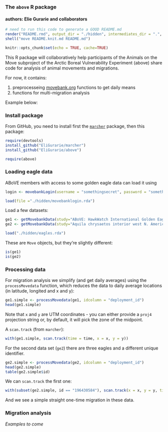 ### The `above` R package
#### authors: Elie Gurarie and collaborators


```r
# need to run this code to generate a GOOD README.md
render("README.rmd", output_dir = "./hidden", intermediates_dir = ".", clean = FALSE)
shell("move README.knit.md README.md")
```


```r
knitr::opts_chunk$set(echo = TRUE, cache=TRUE)
```

This R package will collaboratively help participants of the Animals on the Move subproject of the Arctic Boreal Vulnerability Experiment (above) share code for analysis of animal movements and migrations. 

For now, it contains: 

1. preprocesseing [movebank.org]() functions to get daily means
2. functions for multi-migration analysis

Example below:


### Install package

From GitHub, you need to install first the [`marcher`](https://github.com/EliGurarie/marcher) package, then this package:

```r
require(devtools)
install_github("EliGurarie/marcher")
install_github("EliGurarie/above")
```

```r
require(above)
```


### Loading eagle data

ABoVE members with access to some golden eagle data can load it using 

```r
login <- movebankLogin(username = "somethingsecret", password = "somethingsecret")
```

```r
load(file ="./hidden/movebanklogin.rda")
```

Load a few datasets:

```r
ge1 <- getMovebankData(study="ABoVE: HawkWatch International Golden Eagles", animalName="37307a", login=login) 
ge2 <- getMovebankData(study="Aquila chrysaetos interior west N. America, Craigs, Fuller", animalName="629-26704", login=login) 
```

```r
load("./hidden/eagles.rda")
```


These are `Move` objects, but they're slightly different:
```r
is(ge1)
is(ge2)
```

### Processing data

For migration analysis we simplify (and get daily averages) using the `processMovedata` function, which reduces the data to daily average locations (in latitude, longited and x and y):

```r
ge1.simple <- processMovedata(ge1, idcolumn = "deployment_id")
head(ge1.simple)
```

Note that `x` and `y` are UTM coordinates - you can either provide a `proj4` projection string or, by default, it will pick the zone of the midpoint. 

A `scan.track` (from `marcher`):

```r
with(ge1.simple, scan.track(time = time, x = x, y = y))
```


For the second data set (`ge2`) there are three eagles and a different unique identifier. 

```r
ge2.simple <- processMovedata(ge2, idcolumn = "deployment_id")
head(ge2.simple)
table(ge2.simple$id)
```

We can `scan.track` the first one:

```r
with(subset(ge2.simple, id == "196430584"), scan.track(x = x, y = y, time = time))
```

And we see a simple straight one-time migration in these data. 

### Migration analysis

*Examples to come*


